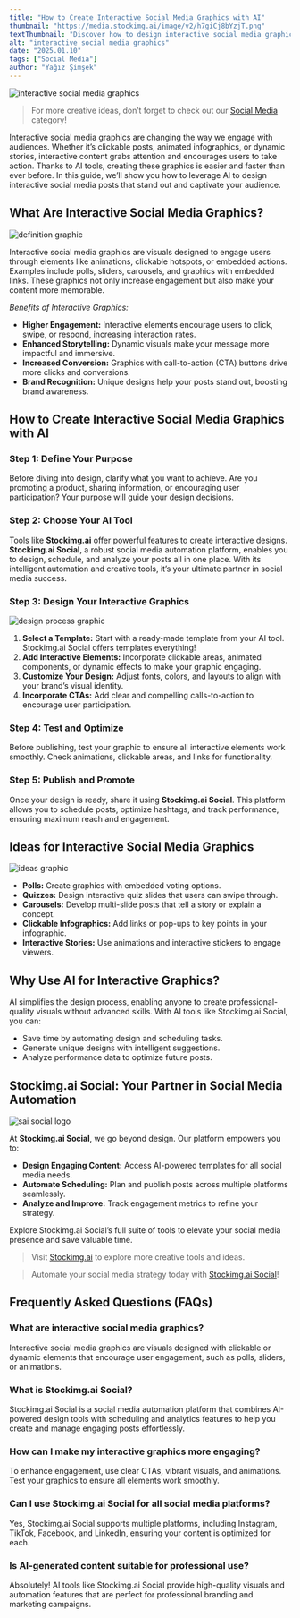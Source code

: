 ```yaml
---
title: "How to Create Interactive Social Media Graphics with AI"
thumbnail: "https://media.stockimg.ai/image/v2/h7giCj8bYzjT.png"
textThumbnail: "Discover how to design interactive social media graphics with AI. Learn how to make your posts stand out with engaging, clickable designs that captivate your audience!"
alt: "interactive social media graphics"
date: "2025.01.10"
tags: ["Social Media"]
author: "Yağız Şimşek"
---
```


![interactive social media graphics](https://media.stockimg.ai/image/v2/h7giCj8bYzjT.png)

> For more creative ideas, don’t forget to check out our [Social Media](https://stockimg.ai/blog/social-media) category!

Interactive social media graphics are changing the way we engage with audiences. Whether it’s clickable posts, animated infographics, or dynamic stories, interactive content grabs attention and encourages users to take action. Thanks to AI tools, creating these graphics is easier and faster than ever before. In this guide, we’ll show you how to leverage AI to design interactive social media posts that stand out and captivate your audience.

## What Are Interactive Social Media Graphics?

![definition graphic](https://media.stockimg.ai/image/v2/llw_wMybXGuz.png)

Interactive social media graphics are visuals designed to engage users through elements like animations, clickable hotspots, or embedded actions. Examples include polls, sliders, carousels, and graphics with embedded links. These graphics not only increase engagement but also make your content more memorable.

*Benefits of Interactive Graphics:*

- **Higher Engagement:** Interactive elements encourage users to click, swipe, or respond, increasing interaction rates.
- **Enhanced Storytelling:** Dynamic visuals make your message more impactful and immersive.
- **Increased Conversion:** Graphics with call-to-action (CTA) buttons drive more clicks and conversions.
- **Brand Recognition:** Unique designs help your posts stand out, boosting brand awareness.

## How to Create Interactive Social Media Graphics with AI

### Step 1: Define Your Purpose

Before diving into design, clarify what you want to achieve. Are you promoting a product, sharing information, or encouraging user participation? Your purpose will guide your design decisions.

### Step 2: Choose Your AI Tool

Tools like **Stockimg.ai** offer powerful features to create interactive designs. **Stockimg.ai Social**, a robust social media automation platform, enables you to design, schedule, and analyze your posts all in one place. With its intelligent automation and creative tools, it’s your ultimate partner in social media success.

### Step 3: Design Your Interactive Graphics

![design process graphic](https://media.stockimg.ai/image/v2/CpLFdrA6_bY-.png)

1. **Select a Template:** Start with a ready-made template from your AI tool. Stockimg.ai Social offers templates everything!
2. **Add Interactive Elements:** Incorporate clickable areas, animated components, or dynamic effects to make your graphic engaging.
3. **Customize Your Design:** Adjust fonts, colors, and layouts to align with your brand’s visual identity.
4. **Incorporate CTAs:** Add clear and compelling calls-to-action to encourage user participation.

### Step 4: Test and Optimize

Before publishing, test your graphic to ensure all interactive elements work smoothly. Check animations, clickable areas, and links for functionality.

### Step 5: Publish and Promote

Once your design is ready, share it using **Stockimg.ai Social**. This platform allows you to schedule posts, optimize hashtags, and track performance, ensuring maximum reach and engagement.

## Ideas for Interactive Social Media Graphics

![ideas graphic](https://media.stockimg.ai/designed/fRY3TKqnn8y8.png)

- **Polls:** Create graphics with embedded voting options.
- **Quizzes:** Design interactive quiz slides that users can swipe through.
- **Carousels:** Develop multi-slide posts that tell a story or explain a concept.
- **Clickable Infographics:** Add links or pop-ups to key points in your infographic.
- **Interactive Stories:** Use animations and interactive stickers to engage viewers.

## Why Use AI for Interactive Graphics?

AI simplifies the design process, enabling anyone to create professional-quality visuals without advanced skills. With AI tools like Stockimg.ai Social, you can:
- Save time by automating design and scheduling tasks.
- Generate unique designs with intelligent suggestions.
- Analyze performance data to optimize future posts.

## Stockimg.ai Social: Your Partner in Social Media Automation

![sai social logo](https://raw.githubusercontent.com/Abdurrahman-Subh/mdx-blog/main/images/sai-social-logo.png)

At **Stockimg.ai Social**, we go beyond design. Our platform empowers you to:
- **Design Engaging Content:** Access AI-powered templates for all social media needs.
- **Automate Scheduling:** Plan and publish posts across multiple platforms seamlessly.
- **Analyze and Improve:** Track engagement metrics to refine your strategy.

Explore Stockimg.ai Social’s full suite of tools to elevate your social media presence and save valuable time.

> Visit [Stockimg.ai](https://stockimg.ai) to explore more creative tools and ideas.

> Automate your social media strategy today with [Stockimg.ai Social](https://stockimg.ai/social)!

## Frequently Asked Questions (FAQs)

### What are interactive social media graphics?
Interactive social media graphics are visuals designed with clickable or dynamic elements that encourage user engagement, such as polls, sliders, or animations.

### What is Stockimg.ai Social?
Stockimg.ai Social is a social media automation platform that combines AI-powered design tools with scheduling and analytics features to help you create and manage engaging posts effortlessly.

### How can I make my interactive graphics more engaging?
To enhance engagement, use clear CTAs, vibrant visuals, and animations. Test your graphics to ensure all elements work smoothly.

### Can I use Stockimg.ai Social for all social media platforms?
Yes, Stockimg.ai Social supports multiple platforms, including Instagram, TikTok, Facebook, and LinkedIn, ensuring your content is optimized for each.

### Is AI-generated content suitable for professional use?
Absolutely! AI tools like Stockimg.ai Social provide high-quality visuals and automation features that are perfect for professional branding and marketing campaigns.
